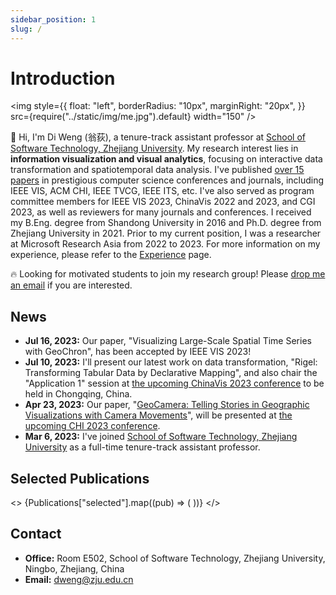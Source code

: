 ```yaml
---
sidebar_position: 1
slug: /
---
```



# Introduction

<img
  style={{
    float: "left",
    borderRadius: "10px",
    marginRight: "20px",
  }}
  src={require("../static/img/me.jpg").default}
  width="150"
/>

👋 Hi, I'm Di Weng (翁荻), a tenure-track assistant professor at [School of Software Technology, Zhejiang University](http://www.cst.zju.edu.cn/cstenglish/main.htm).
My research interest lies in **information visualization and visual analytics**, focusing on interactive data transformation and spatiotemporal data analysis.
I've published [over 15 papers](./Publications) in prestigious computer science conferences and journals, including IEEE VIS, ACM CHI, IEEE TVCG, IEEE ITS, etc.
I've also served as program committee members for IEEE VIS 2023, ChinaVis 2022 and 2023, and CGI 2023, as well as reviewers for many journals and conferences.
I received my B.Eng. degree from Shandong University in 2016 and Ph.D. degree from Zhejiang University in 2021.
Prior to my current position, I was a researcher at Microsoft Research Asia from 2022 to 2023. For more information on my experience, please refer to the [Experience](./experience) page.

🔥 Looking for motivated students to join my research group! Please [drop me an email](mailto:dweng@zju.edu.cn) if you are interested.

## News

- **Jul 16, 2023:** Our paper, "Visualizing Large-Scale Spatial Time Series with GeoChron", has been accepted by IEEE VIS 2023!
- **Jul 10, 2023:** I'll present our latest work on data transformation, "Rigel: Transforming Tabular Data by Declarative Mapping", and also chair the "Application 1" session at [the upcoming ChinaVis 2023 conference](https://chinavis.org/2023/english/index_en.html) to be held in Chongqing, China.
- **Apr 23, 2023:** Our paper, "[GeoCamera: Telling Stories in Geographic Visualizations with Camera Movements](https://dl.acm.org/doi/10.1145/3544548.3581470)", will be presented at [the upcoming CHI 2023 conference](https://chi2023.acm.org/).
- **Mar 6, 2023:** I've joined [School of Software Technology, Zhejiang University](http://www.cst.zju.edu.cn/cstenglish/main.htm) as a full-time tenure-track assistant professor.

## Selected Publications

<>
  {Publications["selected"].map((pub) => (
    <Publication
      image={pub.image}
      authors={pub.authors}
      title={pub.title}
      venue={pub.venue}
      doi={pub.doi}
      key={pub.doi}
      abstract={pub.abstract}
    />
  ))}
</>

## Contact

- **Office:** Room E502, School of Software Technology, Zhejiang University, Ningbo, Zhejiang, China
- **Email:** dweng@zju.edu.cn
